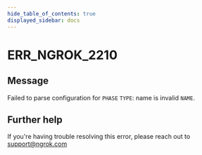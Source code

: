 ```yaml
---
hide_table_of_contents: true
displayed_sidebar: docs
---
```



# ERR_NGROK_2210

## Message

Failed to parse configuration for `PHASE` `TYPE`: name is invalid `NAME`.

<ErrorDetails error="err_ngrok_2210" />

## Further help

If you're having trouble resolving this error, please reach out to [support@ngrok.com](mailto:support@ngrok.com?subject=Help%20with%20ERR_NGROK_2210)
